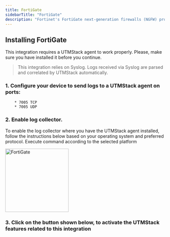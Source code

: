 ```yaml
---
title: FortiGate
sidebarTitle: "FortiGate"
description: "Fortinet's FortiGate next-generation firewalls (NGFW) provide organizations supreme protection against web-based network threats, including known and unknown threats and intrusion strategies."
---
```


## Installing FortiGate

<Warning>
    This integration requires a UTMStack agent to work properly. Please, make sure you have installed it before you continue.
</Warning>

> This integration relies on Syslog. Logs received via Syslog are parsed and correlated by UTMStack automatically.


### 1. Configure your device to send logs to a UTMStack agent on ports:
        * 7005 TCP
        * 7005 UDP

### 2. Enable log collector.

<Note>
    To enable the log collector where you have the UTMStack agent installed, follow the instructions below based on your operating system and preferred protocol.
</Note>

<Tip>
    Execute command according to the selected platform
</Tip>


<img
  height="200"
  className="block rounded-xl"
  src="/images/integrations/fortigate/step2.png"
  alt="FortiGate"
/>

### 3. Click on the button shown below, to activate the UTMStack features related to this integration
